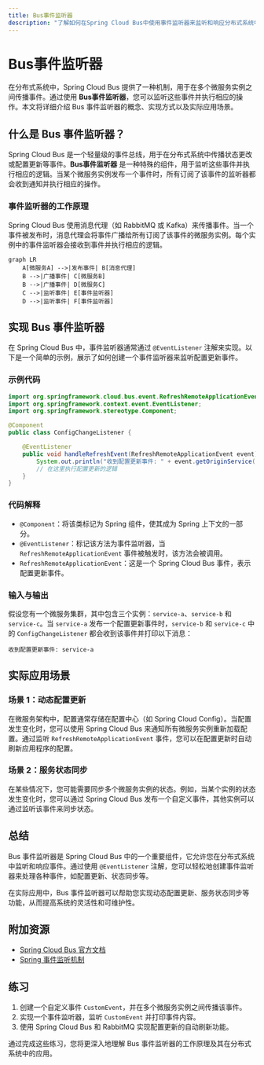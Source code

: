 ```yaml
---
title: Bus事件监听器
description: "了解如何在Spring Cloud Bus中使用事件监听器来监听和响应分布式系统中的事件。"
---
```


# Bus事件监听器

在分布式系统中，Spring Cloud Bus 提供了一种机制，用于在多个微服务实例之间传播事件。通过使用 **Bus事件监听器**，您可以监听这些事件并执行相应的操作。本文将详细介绍 Bus 事件监听器的概念、实现方式以及实际应用场景。

## 什么是 Bus 事件监听器？

Spring Cloud Bus 是一个轻量级的事件总线，用于在分布式系统中传播状态更改或配置更新等事件。**Bus事件监听器** 是一种特殊的组件，用于监听这些事件并执行相应的逻辑。当某个微服务实例发布一个事件时，所有订阅了该事件的监听器都会收到通知并执行相应的操作。

### 事件监听器的工作原理

Spring Cloud Bus 使用消息代理（如 RabbitMQ 或 Kafka）来传播事件。当一个事件被发布时，消息代理会将事件广播给所有订阅了该事件的微服务实例。每个实例中的事件监听器会接收到事件并执行相应的逻辑。

```mermaid
graph LR
    A[微服务A] -->|发布事件| B[消息代理]
    B -->|广播事件| C[微服务B]
    B -->|广播事件| D[微服务C]
    C -->|监听事件| E[事件监听器]
    D -->|监听事件| F[事件监听器]
```

## 实现 Bus 事件监听器

在 Spring Cloud Bus 中，事件监听器通常通过 `@EventListener` 注解来实现。以下是一个简单的示例，展示了如何创建一个事件监听器来监听配置更新事件。

### 示例代码

```java
import org.springframework.cloud.bus.event.RefreshRemoteApplicationEvent;
import org.springframework.context.event.EventListener;
import org.springframework.stereotype.Component;

@Component
public class ConfigChangeListener {

    @EventListener
    public void handleRefreshEvent(RefreshRemoteApplicationEvent event) {
        System.out.println("收到配置更新事件: " + event.getOriginService());
        // 在这里执行配置更新的逻辑
    }
}
```

### 代码解释

- `@Component`：将该类标记为 Spring 组件，使其成为 Spring 上下文的一部分。
- `@EventListener`：标记该方法为事件监听器，当 `RefreshRemoteApplicationEvent` 事件被触发时，该方法会被调用。
- `RefreshRemoteApplicationEvent`：这是一个 Spring Cloud Bus 事件，表示配置更新事件。

### 输入与输出

假设您有一个微服务集群，其中包含三个实例：`service-a`、`service-b` 和 `service-c`。当 `service-a` 发布一个配置更新事件时，`service-b` 和 `service-c` 中的 `ConfigChangeListener` 都会收到该事件并打印以下消息：

```
收到配置更新事件: service-a
```

## 实际应用场景

### 场景 1：动态配置更新

在微服务架构中，配置通常存储在配置中心（如 Spring Cloud Config）。当配置发生变化时，您可以使用 Spring Cloud Bus 来通知所有微服务实例重新加载配置。通过监听 `RefreshRemoteApplicationEvent` 事件，您可以在配置更新时自动刷新应用程序的配置。

### 场景 2：服务状态同步

在某些情况下，您可能需要同步多个微服务实例的状态。例如，当某个实例的状态发生变化时，您可以通过 Spring Cloud Bus 发布一个自定义事件，其他实例可以通过监听该事件来同步状态。

## 总结

Bus 事件监听器是 Spring Cloud Bus 中的一个重要组件，它允许您在分布式系统中监听和响应事件。通过使用 `@EventListener` 注解，您可以轻松地创建事件监听器来处理各种事件，如配置更新、状态同步等。

在实际应用中，Bus 事件监听器可以帮助您实现动态配置更新、服务状态同步等功能，从而提高系统的灵活性和可维护性。

## 附加资源

- [Spring Cloud Bus 官方文档](https://spring.io/projects/spring-cloud-bus)
- [Spring 事件监听机制](https://docs.spring.io/spring-framework/docs/current/reference/html/core.html#context-functionality-events)

## 练习

1. 创建一个自定义事件 `CustomEvent`，并在多个微服务实例之间传播该事件。
2. 实现一个事件监听器，监听 `CustomEvent` 并打印事件内容。
3. 使用 Spring Cloud Bus 和 RabbitMQ 实现配置更新的自动刷新功能。

通过完成这些练习，您将更深入地理解 Bus 事件监听器的工作原理及其在分布式系统中的应用。